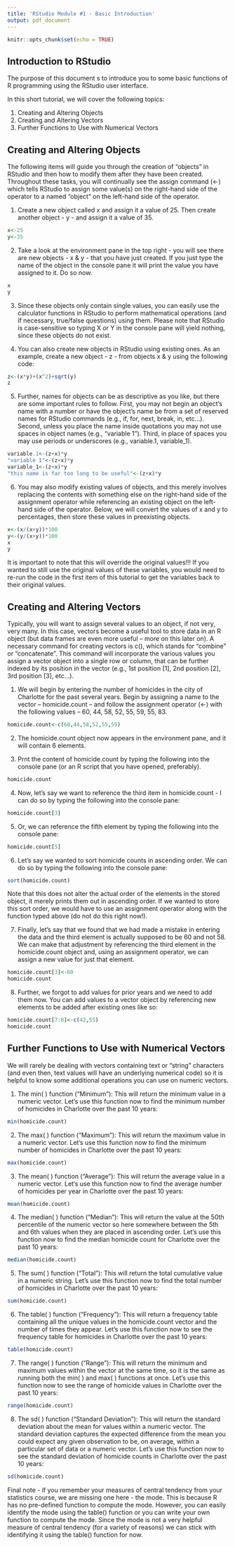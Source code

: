 ```yaml
---
title: 'RStudio Module #1 - Basic Introduction'
output: pdf_document
---
```


```r
knitr::opts_chunk$set(echo = TRUE)
```

## Introduction to RStudio

The purpose of this document s to introduce you to some basic functions of R programming using the RStudio user interface. 

In this short tutorial, we will cover the following topics:

1. Creating and Altering Objects
2. Creating and Altering Vectors
3. Further Functions to Use with Numerical Vectors

\newpage

## Creating and Altering Objects

The following items will guide you through the creation of “objects” in RStudio and then how to
modify them after they have been created. Throughout these tasks, you will continually see the
assign command (<-) which tells RStudio to assign some value(s) on the right-hand side of the
operator to a named “object” on the left-hand side of the operator.

1. Create a new object called x and assign it a value of 25. Then create another object - y - and assign it a value of 35. 

```r
x<-25
y<-35
```

2. Take a look at the environment pane in the top right - you will see there are new objects - x \& y - that you have just created. If you just type the name of the object in the console pane it will print the value you have assigned to it. Do so now. 

```r
x
y
```

3. Since these objects only contain single values, you can easily use the calculator functions in RStudio to perform mathematical operations (and if necessary, true/false questions) using them. Please note that RStudio is case-sensitive so typing X or Y in the console pane will yield nothing, since these objects do not exist. 

4. You can also create new objects in RStudio using existing ones. As an example, create a new object - z - from objects x \& y using the following code:

```r
z<-(x*y)+(x^2)+sqrt(y)
z
```

5. Further, names for objects can be as descriptive as you like, but there are some important rules to follow. First, you may not begin an object's name with a number or have the object's name be from a set of reserved names for RStudio commands (e.g., if, for, next, break, in, etc...). Second, unless you place the name inside quotations you may not use spaces in object names (e.g., "variable 1"). Third, in place of spaces you may use periods or underscores (e.g., variable.1, variable_1). 

```r
variable.1<-(z+x)*y
"variable 1"<-(z+x)*y
variable_1<-(z+x)*y
"this name is far too long to be useful"<-(z+x)*y
```

\newpage

6. You may also modify existing values of objects, and this merely involves replacing
the contents with something else on the right-hand side of the assignment operator
while referencing an existing object on the left-hand side of the operator. Below, we
will convert the values of x and y to percentages, then store these values in preexisting
objects.

```r
x<-(x/(x+y))*100
y<-(y/(x+y))*100
x
y
```

It is important to note that this will override the original values!!! If you wanted to still use the original values of these variables, you would need to re-run the code in the first item of this tutorial to get the variables back to their original values. 

\newpage

## Creating and Altering Vectors

Typically, you will want to assign several values to an object, if not very, very many. In this
case, vectors become a useful tool to store data in an R object (but data frames are even more
useful – more on this later on). A necessary command for creating vectors is c(), which stands
for “combine” or “concatenate”. This command will incorporate the various values you assign a
vector object into a single row or column, that can be further indexed by its position in the vector
(e.g., 1st position [1], 2nd position [2], 3rd position [3], etc...).

1. We will begin by entering the number of homicides in the city of Charlotte for the
past several years. Begin by assigning a name to the vector – homicide.count – and
follow the assignment operator (<-) with the following values – 60, 44, 58, 52, 55, 59,
55, 83.

```r
homicide.count<-c(60,44,58,52,55,59)
```

2. The homicide.count object now appears in the environment pane, and it will contain 6 elements. 

3. Prnt the content of homicide.count by typing the following into the console pane (or an R script that you have opened, preferably). 

```r
homicide.count
```

4. Now, let's say we want to reference the third item in homicide.count - I can do so by typing the following into the console pane:

```r
homicide.count[3]
```

5. Or, we can reference the fifth element by typing the following into the console pane:

```r
homicide.count[5]
```

6. Let's say we wanted to sort homicide counts in ascending order. We can do so by typing the following into the console pane:

```r
sort(homicide.count)
```

Note that this does not alter the actual order of the elements in the stored object, it merely prints them out in ascending order. If we wanted to store this sort order, we would have to use an assignment operator along with the function typed above (do not do this right now!). 

7. Finally, let's say that we found that we had made a mistake in entering the data and the third element is actually supposed to be 60 and not 58. We can make that adjustment by referencing the third element in the homicide.count object and, using an assignment operator, we can assign a new value for just that element. 

```r
homicide.count[3]<-60
homicide.count
```

8. Further, we forgot to add values for prior years and we need to add them now. You can add values to a vector object by referencing new elements to be added after existing ones like so:

```r
homicide.count[7:8]<-c(42,55)
homicide.count
```

\newpage

## Further Functions to Use with Numerical Vectors

We will rarely be dealing with vectors containing text or “string” characters (and even then, text
values will have an underlying numerical code) so it is helpful to know some additional
operations you can use on numeric vectors.

1. The min( ) function (“Minimum”): This will return the minimum value in a numeric
vector. Let’s use this function now to find the minimum number of homicides in
Charlotte over the past 10 years:

```r
min(homicide.count)
```

2. The max( ) function (“Maximum”): This will return the maximum value in a numeric
vector. Let’s use this function now to find the minimum number of homicides in
Charlotte over the past 10 years:

```r
max(homicide.count)
```

3. The mean( ) function (“Average”): This will return the average value in a numeric
vector. Let’s use this function now to find the average number of homicides per year
in Charlotte over the past 10 years:

```r
mean(homicide.count)
```

4. The median( ) function (“Median”): This will return the value at the 50th percentile of
the numeric vector so here somewhere between the 5th and 6th values when they are
placed in ascending order. Let’s use this function now to find the median homicide
count for Charlotte over the past 10 years:

```r
median(homicide.count)
```

5. The sum( ) function (“Total”): This will return the total cumulative value in a numeric
string. Let’s use this function now to find the total number of homicides in Charlotte
over the past 10 years:

```r
sum(homicide.count)
```

6. The table( ) function (“Frequency”): This will return a frequency table containing all
the unique values in the homicide.count vector and the number of times they appear.
Let’s use this function now to see the frequency table for homicides in Charlotte over
the past 10 years:

```r
table(homicide.count)
```

7. The range( ) function (“Range”): This will return the minimum and maximum values
within the vector at the same time, so it is the same as running both the min( ) and
max( ) functions at once. Let’s use this function now to see the range of homicide
values in Charlotte over the past 10 years:

```r
range(homicide.count)
```

\newpage

8. The sd( ) function (“Standard Deviation”): This will return the standard deviation
about the mean for values within a numeric vector. The standard deviation captures
the expected difference from the mean you could expect any given observation to be,
on average, within a particular set of data or a numeric vector. Let’s use this function
now to see the standard deviation of homicide counts in Charlotte over the past 10
years:

```r
sd(homicide.count)
```

Final note - if you remember your measures of central tendency from your statistics course, we are missing one here - the mode. This is because R has no pre-defined function to compute the mode. However, you can easily identify the mode using the table() function or you can write your own function to compute the mode. Since the mode is not a very helpful measure of central tendency (for a variety of reasons) we can stick with identifying it using the table() function for now. 